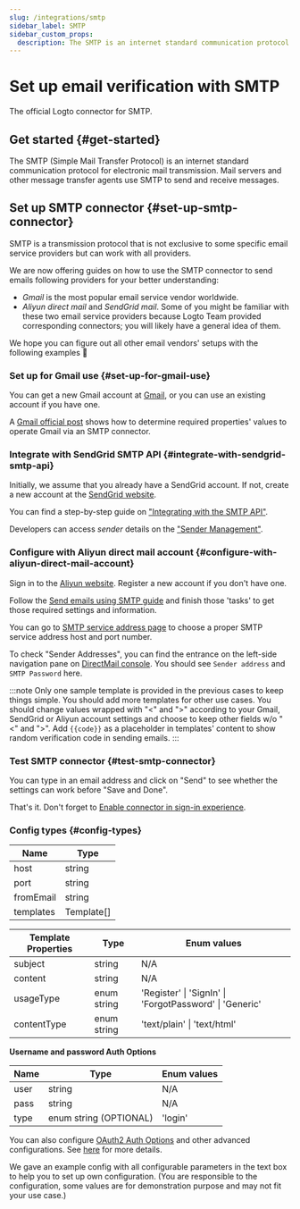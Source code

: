 ```yaml
---
slug: /integrations/smtp
sidebar_label: SMTP
sidebar_custom_props:
  description: The SMTP is an internet standard communication protocol for electronic mail transmission.
---
```



# Set up email verification with SMTP

The official Logto connector for SMTP.

<GuideTip />

## Get started \{#get-started}

The SMTP (Simple Mail Transfer Protocol) is an internet standard communication protocol for electronic mail transmission. Mail servers and other message transfer agents use SMTP to send and receive messages.

## Set up SMTP connector \{#set-up-smtp-connector}

SMTP is a transmission protocol that is not exclusive to some specific email service providers but can work with all providers.

We are now offering guides on how to use the SMTP connector to send emails following providers for your better understanding:

- _Gmail_ is the most popular email service vendor worldwide.
- _Aliyun direct mail_ and _SendGrid mail_. Some of you might be familiar with these two email service providers because Logto Team provided corresponding connectors; you will likely have a general idea of them.

We hope you can figure out all other email vendors' setups with the following examples :rocket:

### Set up for Gmail use \{#set-up-for-gmail-use}

You can get a new Gmail account at [Gmail](https://mail.google.com/), or you can use an existing account if you have one.

A [Gmail official post](https://support.google.com/a/answer/176600) shows how to determine required properties' values to operate Gmail via an SMTP connector.

### Integrate with SendGrid SMTP API \{#integrate-with-sendgrid-smtp-api}

Initially, we assume that you already have a SendGrid account. If not, create a new account at the [SendGrid website](https://app.sendgrid.com/).

You can find a step-by-step guide on ["Integrating with the SMTP API"](https://docs.sendgrid.com/for-developers/sending-email/integrating-with-the-smtp-api).

Developers can access _sender_ details on the ["Sender Management"](https://mc.sendgrid.com/senders).

### Configure with Aliyun direct mail account \{#configure-with-aliyun-direct-mail-account}

Sign in to the [Aliyun website](https://cn.aliyun.com/). Register a new account if you don't have one.

Follow the [Send emails using SMTP guide](https://www.alibabacloud.com/help/en/directmail/latest/send-emails-using-smtp) and finish those 'tasks' to get those required settings and information.

You can go to [SMTP service address page](https://www.alibabacloud.com/help/en/directmail/latest/smtp-service-address) to choose a proper SMTP service address host and port number.

To check "Sender Addresses", you can find the entrance on the left-side navigation pane on [DirectMail console](https://dm.console.aliyun.com/). You should see `Sender address` and `SMTP Password` here.

:::note
Only one sample template is provided in the previous cases to keep things simple. You should add more templates for other use cases.
You should change values wrapped with "\<" and ">" according to your Gmail, SendGrid or Aliyun account settings and choose to keep other fields w/o "\<" and ">".
Add `{{code}}` as a placeholder in templates' content to show random verification code in sending emails.
:::

### Test SMTP connector \{#test-smtp-connector}

You can type in an email address and click on "Send" to see whether the settings can work before "Save and Done".

That's it. Don't forget to [Enable connector in sign-in experience](/connectors/email-connectors/#enable-email-sign-up-or-sign-in).

### Config types \{#config-types}

| Name      | Type       |
| --------- | ---------- |
| host      | string     |
| port      | string     |
| fromEmail | string     |
| templates | Template[] |

| Template Properties | Type        | Enum values                                             |
| ------------------- | ----------- | ------------------------------------------------------- |
| subject             | string      | N/A                                                     |
| content             | string      | N/A                                                     |
| usageType           | enum string | 'Register' \| 'SignIn' \| 'ForgotPassword' \| 'Generic' |
| contentType         | enum string | 'text/plain' \| 'text/html'                             |

**Username and password Auth Options**

| Name | Type                   | Enum values |
| ---- | ---------------------- | ----------- |
| user | string                 | N/A         |
| pass | string                 | N/A         |
| type | enum string (OPTIONAL) | 'login'     |

You can also configure [OAuth2 Auth Options](https://nodemailer.com/smtp/oauth2/) and other advanced configurations. See [here](https://nodemailer.com/smtp/) for more details.

We gave an example config with all configurable parameters in the text box to help you to set up own configuration. (You are responsible to the configuration, some values are for demonstration purpose and may not fit your use case.)
